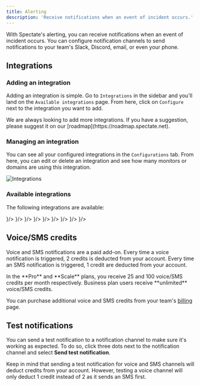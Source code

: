 ```yaml
---
title: Alerting
description: 'Receive notifications when an event of incident occurs.'
---
```


With Spectate's alerting, you can receive notifications when an event of incident occurs. You can configure notification channels to send notifications to your team's Slack, Discord, email, or even your phone.

## Integrations

### Adding an integration

Adding an integration is simple. Go to `Integrations` in the sidebar and you'll land on the `Available integrations` page. From here, click on `Configure` next to the integration you want to add.

<Tip>
    We are always looking to add more integrations. If you have a suggestion, please suggest it on our [roadmap](https://roadmap.spectate.net).
</Tip>

### Managing an integration

You can see all your configured integrations in the `Configurations` tab. From here, you can edit or delete an integration and see how many monitors or domains are using this integration.

<Frame>
    <img src="/images/integrations-manage.jpeg" alt="Integrations" width={800} height={400}/>
</Frame>

### Available integrations

The following integrations are available:

<CardGroup cols={3}>
    <Card horizontal href="/features/alerting/integrations/voice" title="Voice" icon={<img src="/images/phone.svg" height={24} width={24}/>}/>
    <Card horizontal href="/features/alerting/integrations/sms" title="SMS" icon={<img src="/images/sms.svg" height={24} width={24}/>}/>
    <Card horizontal href="/features/alerting/integrations/email" title="Email" icon={<img src="/images/gmail.svg" height={24} width={24}/>}/>
    <Card horizontal href="/features/alerting/integrations/slack" title="Slack" icon={<img src="/images/slack.svg" height={24} width={24}/>}/>
    <Card horizontal href="/features/alerting/integrations/microsoft-teams" title="Microsoft Teams" icon={<img src="/images/ms-teams.svg" height={24} width={24}/>}/>
    <Card horizontal href="/features/alerting/integrations/discord" title="Discord" icon={<img src="/images/discord.svg" height={24} width={24}/>}/>
    <Card horizontal href="/features/alerting/integrations/pushover" title="Pushover" icon={<img src="/images/pushover.svg" height={24} width={24}/>}/>
    <Card horizontal href="/features/alerting/integrations/telegram" title="Telegram" icon={<img src="/images/telegram.svg" height={24} width={24}/>}/>
    <Card horizontal href="/features/alerting/integrations/webhook" title="Webhooks" icon={<img src="/images/webhooks.svg" height={24} width={24}/>}/>
</CardGroup>

## Voice/SMS credits

Voice and SMS notifications are a paid add-on. Every time a voice notification is triggered, 2 credits is deducted from your account. Every time an SMS notification is triggered, 1 credit are deducted from your account.

<Info>
    In the **Pro** and **Scale** plans, you receive 25 and 100 voice/SMS credits per month respectively. Business plan users receive **unlimited** voice/SMS credits.
</Info>

You can purchase additional voice and SMS credits from your team's [billing](https://app.spectate.net/team/billing) page.

## Test notifications

You can send a test notification to a notification channel to make sure it's working as expected. To do so, click three dots next to the notification channel and select **Send test notification**.

<Warning>
    Keep in mind that sending a test notification for voice and SMS channels will deduct credits from your account. However, testing a voice channel will only deduct 1 credit instead of 2 as it sends an SMS first.
</Warning>

